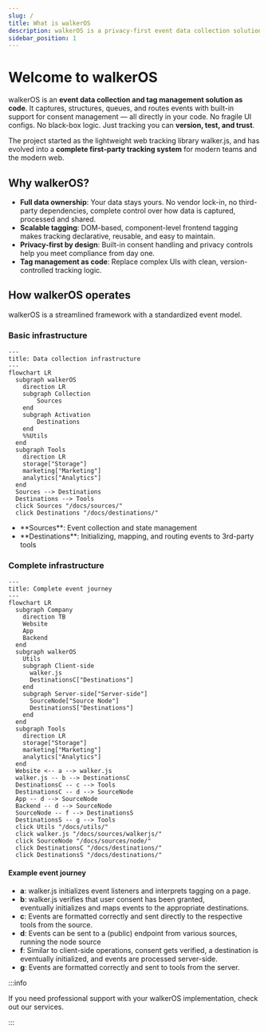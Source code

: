 ```yaml
---
slug: /
title: What is walkerOS
description: walkerOS is a privacy-first event data collection solution
sidebar_position: 1
---
```



# Welcome to walkerOS

walkerOS is an **event data collection and tag management solution as code**. It
captures, structures, queues, and routes events with built-in support
for&nbsp;<Link to="/docs/consent_management/overview">consent management</Link>
— all directly in your code. No fragile UI configs. No black-box logic. Just
tracking you can **version, test, and trust**.

The project started as the lightweight web tracking
library&nbsp;<Link to="/docs/sources/walkerjs/">walker.js</Link>, and has
evolved into a **complete first-party tracking system** for modern teams and the
modern web.

## Why walkerOS?

- **Full data ownership**: Your data stays yours. No vendor lock-in, no
  third-party dependencies, complete control over how data is captured,
  processed and shared.
- **Scalable tagging**: DOM-based, component-level frontend tagging makes
  tracking declarative, reusable, and easy to maintain.
- **Privacy-first by design**: Built-in consent handling and privacy controls
  help you meet compliance from day one.
- **Tag management as code**: Replace complex UIs with clean, version-controlled
  tracking logic.

## How walkerOS operates

walkerOS is a streamlined framework with a
standardized&nbsp;<Link to="/docs/getting_started/event-model">event
model</Link>.

### Basic infrastructure

```mermaid
---
title: Data collection infrastructure
---
flowchart LR
  subgraph walkerOS
    direction LR
    subgraph Collection
        Sources
    end
    subgraph Activation
        Destinations
    end
    %%Utils
  end
  subgraph Tools
    direction LR
    storage["Storage"]
    marketing["Marketing"]
    analytics["Analytics"]
  end
  Sources --> Destinations
  Destinations --> Tools
  click Sources "/docs/sources/"
  click Destinations "/docs/destinations/"
```

- <Link to="/docs/sources/">**Sources**</Link>: Event collection and state
  management
- <Link to="/docs/destinations/">**Destinations**</Link>: Initializing, mapping,
  and routing events to 3rd-party tools

### Complete infrastructure

```mermaid
---
title: Complete event journey
---
flowchart LR
  subgraph Company
    direction TB
    Website
    App
    Backend
  end
  subgraph walkerOS
    Utils
    subgraph Client-side
      walker.js
      DestinationsC["Destinations"]
    end
    subgraph Server-side["Server-side"]
      SourceNode["Source Node"]
      DestinationsS["Destinations"]
    end
  end
  subgraph Tools
    direction LR
    storage["Storage"]
    marketing["Marketing"]
    analytics["Analytics"]
  end
  Website <-- a --> walker.js
  walker.js -- b --> DestinationsC
  DestinationsC -- c --> Tools
  DestinationsC -- d --> SourceNode
  App -- d --> SourceNode
  Backend -- d --> SourceNode
  SourceNode -- f --> DestinationsS
  DestinationsS -- g --> Tools
  click Utils "/docs/utils/"
  click walker.js "/docs/sources/walkerjs/"
  click SourceNode "/docs/sources/node/"
  click DestinationsC "/docs/destinations/"
  click DestinationsS "/docs/destinations/"
```

#### Example event journey

- **a**:&nbsp;<Link to="/docs/sources/walkerjs/">walker.js</Link> initializes
  event listeners and
  interprets&nbsp;<Link to="/docs/sources/walkerjs/tagging">tagging</Link> on a
  page.
- **b**:&nbsp;<Link to="/docs/sources/walkerjs/">walker.js</Link> verifies
  that&nbsp;<Link to="/docs/sources/walkerjs/commands#consent">user
  consent</Link> has been granted,
  eventually&nbsp;<Link to="/docs/destinations/configuration#init">initializes</Link>
  and&nbsp;<Link to="/docs/destinations/event_mapping">maps</Link> events to the
  appropriate <Link to="/docs/destinations/">destinations</Link>.
- **c**: Events are&nbsp;<Link to="/docs/destinations/configuration">formatted
  correctly</Link> and sent directly to the respective tools from the source.
- **d**: Events can be sent to a (public) endpoint from various sources, running
  the&nbsp;<Link to="/docs/sources/node/">node source</Link>
- **f**: Similar to client-side operations, consent gets verified,
  a&nbsp;<Link to="/docs/destinations/">destination</Link> is
  eventually&nbsp;<Link to="/docs/destinations/configuration#init">initialized</Link>,
  and events are processed server-side.
- **g**: Events are formatted correctly and sent to tools from the server.

:::info

If you need professional support with your walkerOS implementation, check out
our&nbsp;<Link to="/services">services</Link>.

:::
